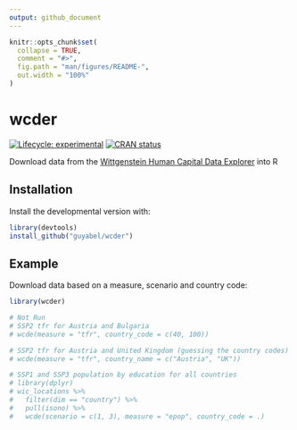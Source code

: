 ```yaml
---
output: github_document
---
```


<!-- README.md is generated from README.Rmd. Please edit that file -->

```r
knitr::opts_chunk$set(
  collapse = TRUE,
  comment = "#>",
  fig.path = "man/figures/README-",
  out.width = "100%"
)
```

# wcder

<!-- badges: start -->
[![Lifecycle: experimental](https://img.shields.io/badge/lifecycle-experimental-orange.svg)](https://www.tidyverse.org/lifecycle/#experimental)
[![CRAN status](https://www.r-pkg.org/badges/version/wcder)](https://CRAN.R-project.org/package=wcder)
<!-- badges: end -->

Download data from the [Wittgenstein Human Capital Data Explorer](http://dataexplorer.wittgensteincentre.org/wcde-v2/) into R

## Installation

<!-- You can install the released version of wcder from [CRAN](https://CRAN.R-project.org) with: -->

<!-- ``` r -->
<!-- install.packages("wcder") -->
<!-- ``` -->

Install the developmental version with:

``` r
library(devtools)
install_github("guyabel/wcder")
```

## Example

Download data based on a measure, scenario and country code:

```r
library(wcder)

# Not Run
# SSP2 tfr for Austria and Bulgaria
# wcde(measure = "tfr", country_code = c(40, 100))

# SSP2 tfr for Austria and United Kingdom (guessing the country codes)
# wcde(measure = "tfr", country_name = c("Austria", "UK"))

# SSP1 and SSP3 population by education for all countries
# library(dplyr)
# wic_locations %>%
#   filter(dim == "country") %>%
#   pull(isono) %>%
#   wcde(scenario = c(1, 3), measure = "epop", country_code = .)
```

<!-- What is special about using `README.Rmd` instead of just `README.md`? You can include R chunks like so: -->

<!-- ```{r cars} -->
<!-- summary(cars) -->
<!-- ``` -->

<!-- You'll still need to render `README.Rmd` regularly, to keep `README.md` up-to-date. -->

<!-- You can also embed plots, for example: -->

<!-- ```{r pressure, echo = FALSE} -->
<!-- plot(pressure) -->
<!-- ``` -->

<!-- In that case, don't forget to commit and push the resulting figure files, so they display on GitHub! -->
